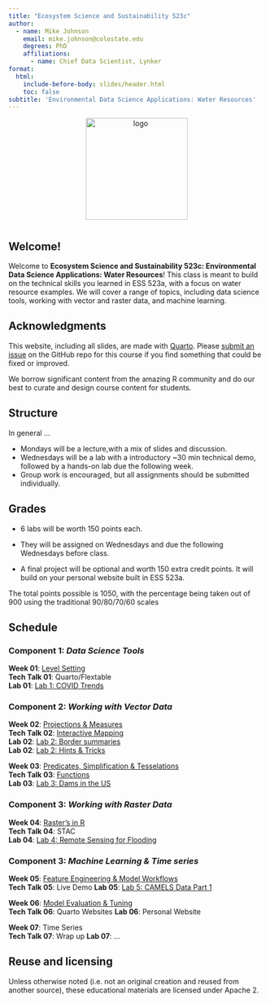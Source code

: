 ```yaml
---
title: "Ecosystem Science and Sustainability 523c"
author:
  - name: Mike Johnson
    email: mike.johnson@colostate.edu
    degrees: PhD
    affiliations:
      - name: Chief Data Scientist, Lynker
format:
  html:
    include-before-body: slides/header.html
    toc: false
subtitle: 'Environmental Data Science Applications: Water Resources'
---
```


<center>
<img src="csu-rams-logo.png" alt="logo" style="margin-bottom: 10px" width="200&quot;"/>
</center>

## Welcome!

Welcome to **Ecosystem Science and Sustainability 523c: Environmental Data Science Applications: Water Resources**! This class is meant to build on the technical skills you learned in ESS 523a, with a focus on water resource examples. We will cover a range of topics, including data science tools, working with vector and raster data, and machine learning.

## Acknowledgments {.appendix}

This website, including all slides, are made with [Quarto](https://quarto.org/). Please [submit an issue](https://github.com/mikejohnson51/csu-ess-330/issues) on the GitHub repo for this course if you find something that could be fixed or improved.

We borrow significant content from the amazing R community and do our best to curate and design course content for students.

## Structure

In general ...

- Mondays will be a lecture,with a mix of slides and discussion. 
- Wednesdays will be a lab with a introductory ~30 min technical demo, followed by a hands-on lab due the following week.
- Group work is encouraged, but all assignments should be submitted individually.

## Grades

- 6 labs will be worth 150 points each. 

- They will be assigned on Wednesdays and due the following Wednesdays before class.

- A final project will be optional and worth 150 extra credit points. It will build on your personal website built in ESS 523a.

The total points possible is 1050, with the percentage being taken out of 900 using the traditional 90/80/70/60 scales

## Schedule 

### **Component 1**: _Data Science Tools_

<i class="fa fa-commenting-o" aria-hidden="true"></i> **Week 01**: [Level Setting](slides/week-1.qmd)\
<i class="fa fa-commenting-o" aria-hidden="true"></i> **Tech Talk 01**: Quarto/Flextable\
<i class="fa fa-laptop" aria-hidden="true"></i> **Lab 01**: [Lab 1: COVID Trends](labs/lab1.qmd)\

### **Component 2**: _Working with Vector Data_

<i class="fa fa-commenting-o" aria-hidden="true"></i> **Week 02**: [Projections & Measures](slides/week-2.qmd)\
<i class="fa fa-commenting-o" aria-hidden="true"></i> **Tech Talk 02**: [Interactive Mapping](slides/leaflet-examples.qmd)\
<i class="fa fa-laptop" aria-hidden="true"></i> **Lab 02**: [Lab 2: Border summaries](labs/lab2.qmd)\
<i class="fa fa-question" aria-hidden="true"></i> **Lab 02**: [Lab 2: Hints & Tricks](labs/lab2-hints.qmd)\

<i class="fa fa-commenting-o" aria-hidden="true"></i> **Week 03**: [Predicates, Simplification & Tesselations](slides/week-3.qmd)\
<i class="fa fa-commenting-o" aria-hidden="true"></i> **Tech Talk 03**: [Functions](slides/functions.qmd) \
<i class="fa fa-laptop" aria-hidden="true"></i> **Lab 03**: [Lab 3: Dams in the US](labs/lab3.qmd)\

### **Component 3**: _Working with Raster Data_

<i class="fa fa-commenting-o" aria-hidden="true"></i> **Week 04**: [Raster's in R](slides/week-4.qmd)\
<i class="fa fa-commenting-o" aria-hidden="true"></i> **Tech Talk 04**: STAC\
<i class="fa fa-laptop" aria-hidden="true"></i>**Lab 04**: [Lab 4: Remote Sensing for Flooding](labs/lab4.qmd)\

### **Component 3**: _Machine Learning & Time series_

<i class="fa fa-commenting-o" aria-hidden="true"></i> **Week 05**: [Feature Engineering & Model Workflows](slides/week-5.qmd)\
<i class="fa fa-commenting-o" aria-hidden="true"></i> **Tech Talk 05**: Live Demo
<i class="fa fa-laptop" aria-hidden="true"></i> **Lab 05**:  [Lab 5: CAMELS Data Part 1](labs/lab5.qmd)\

<i class="fa fa-commenting-o" aria-hidden="true"></i> **Week 06**: [Model Evaluation & Tuning](slides/week-5.qmd)\
<i class="fa fa-commenting-o" aria-hidden="true"></i> **Tech Talk 06**: Quarto Websites
<i class="fa fa-laptop" aria-hidden="true"></i> **Lab 06**: Personal Website

<i class="fa fa-commenting-o" aria-hidden="true"></i> **Week 07**: Time Series\
<i class="fa fa-commenting-o" aria-hidden="true"></i> **Tech Talk 07**: Wrap up
<i class="fa fa-laptop" aria-hidden="true"></i> **Lab 07**: ...

## Reuse and licensing {.appendix}

Unless otherwise noted (i.e. not an original creation and reused from another source), these educational materials are licensed under Apache 2.
